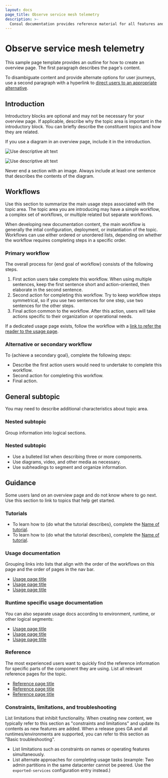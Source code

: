 ```yaml
---
layout: docs
page_title: Observe service mesh telemetry
description: >-
  Consul documentation provides reference material for all features and options available in Consul.
---
```


# Observe service mesh telemetry

This sample page template provides an outline for how to create an overview page. The first paragraph describes the page's content.

To disambiguate content and provide alternate options for user journeys, use a second paragraph with a hyperlink to [direct users to an appropriate alternative](https://developer.hashicorp.com).

## Introduction

Introductory blocks are optional and may not be necessary for your overview page. If applicable, describe why the topic area is important in the introductory block. You can briefly describe the constituent topics and how they are related. 

If you use a diagram in an overview page, include it in the introduction.

![Use descriptive alt text](/img/docs/image.png#light-theme-only)

![Use descriptive alt text](/img/docs/image.png#dark-theme-only)

Never end a section with an image. Always include at least one sentence that describes the contents of the diagram.

## Workflows

Use this section to summarize the main usage steps associated with the topic area. The topic area you are introducing may have a simple workflow, a complex set of workflows, or multiple related but separate workflows.

When developing new documentation content, the main workflow is generally the intial configuration, deployment, or instantiation of the topic. Workflows can use either ordered or unordered lists, depending on whether the workflow requires completing steps in a specific order.
 
### Primary workflow

The overall process for {end goal of workflow} consists of the following steps.

1. First action users take complete this workflow. When using multiple sentences, keep the first sentence short and action-oriented, then elaborate in the second sentence.
1. Second action for completing this workflow. Try to keep workflow steps symmetrical, so if you use two sentences for one step, use two sentences for the other steps.
1. Final action common to the workflow. After this action, users will take actions specific to their organization or operational needs.

If a dedicated usage page exists, follow the workflow with a [link to refer the reader to the usage page](https://developer.hashicorp.com).

### Alternative or secondary workflow

To {achieve a secondary goal}, complete the following steps:

- Describe the first action users would need to undertake to complete this workflow.     
- Second action for completing this workflow.
- Final action.

## General subtopic

You may need to describe additional characteristics about topic area. 

### Nested subtopic

Group information into logical sections. 

### Nested subtopic 

- Use a bulleted list when describing three or more components.
- Use diagrams, video, and other media as necessary.       
- Use subheadings to segment and organize information.

## Guidance

Some users land on an overview page and do not know where to go next. Use this section to link to topics that help get started.

### Tutorials

- To learn how to {do what the tutorial describes}, complete the [Name of tutorial](https://link-to-tutorial).
- To learn how to {do what the tutorial describes}, complete the [Name of tutorial](https://link-to-tutorial).

### Usage documentation

Grouping links into lists that align with the order of the workflows on this page and the order of pages in the nav bar.

- [Usage page title](https://developer.hashicorp.com)
- [Usage page title](https://developer.hashicorp.com)
- [Usage page title](https://developer.hashicorp.com)

### Runtime specific usage documentation

You can also separate usage docs according to environment, runtime, or other logical segments:

- [Usage page title](https://developer.hashicorp.com)
- [Usage page title](https://developer.hashicorp.com)
- [Usage page title](https://developer.hashicorp.com)

### Reference

The most experienced users want to quickly find the reference information for specific parts of the component they are using. List all relevant reference pages for the topic.

- [Reference page title](https://developer.hashicorp.com)
- [Reference page title](https://developer.hashicorp.com)
- [Reference page title](https://developer.hashicorp.com)

### Constraints, limitations, and troubleshooting

List limitations that inhibit functionality. When creating new content, we typically refer to this section as "constraints and limitations" and update its contents as new features are added. When a release goes GA and all runtimes/environments are supported, you can refer to this section as "Basic troubleshooting".

- List limitations such as constraints on names or operating features simultaneously.
- List alternate approaches for completing usage tasks (example: Two admin partitions in the same datacenter cannot be peered. Use the `exported-services` configuration entry instead.)

